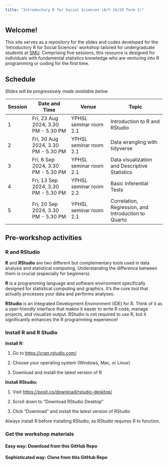 ```yaml
---
title: "Introductory R for Social Sciences (A/Y 24/25 Term 1)"
---
```


## Welcome!

This site serves as a repository for the slides and codes developed for the 'Introductory R for Social Sciences' workshop tailored for undergraduate students at [SMU](https://www.smu.edu.sg/). Comprising five sessions, this resource is designed for individuals with fundamental statistics knowledge who are venturing into R programming or coding for the first time.

## Schedule

*Slides will be progressively made available below.*

```{=html5}
<style type="text/css">
    .table-schedule table {width: 100%;}
    .table-schedule table th:nth-child(1),
    .table-schedule table td:nth-child(1) {width: 10%;}
    .table-schedule table td:nth-child(2) {width: 25%;}
    .table-schedule table td:nth-child(3) {width: 25%;}
    .table-schedule table td:nth-child(4) {width: 40%;}
</style>
```
::: table-schedule
| Session | Date and Time                       | Venue                  | Topic                                               |
|---------|-------------------|-------------------|-------------------------|
| 1       | Fri, 23 Aug 2024, 3.30 PM - 5.30 PM | YPHSL seminar room 2.1 | Introduction to R and RStudio                       |
| 2       | Fri, 30 Aug 2024, 3.30 PM - 5.30 PM | YPHSL seminar room 2.1 | Data wrangling with tidyverse                       |
| 3       | Fri, 6 Sep 2024, 3.30 PM - 5.30 PM  | YPHSL seminar room 2.1 | Data visualization and Descriptive Statistics       |
| 4       | Fri, 13 Sep 2024, 3.30 PM - 5.30 PM | YPHSL seminar room 2.2 | Basic Inferential Tests                             |
| 5       | Fri, 20 Sep 2024, 3.30 PM - 5.30 PM | YPHSL seminar room 2.1 | Correlation, Regression, and Introduction to Quarto |
:::

## Pre-workshop activities

### R and RStudio

**R** and **RStudio** are two different but complementary tools used in data analysis and statistical computing. Understanding the difference between them is crucial (especially for beginners).

**R** is a programming language and software environment specifically designed for statistical computing and graphics. It's the core tool that actually processes your data and performs analyses.

**RStudio** is an Integrated Development Environment (IDE) for R. Think of it as a user-friendly interface that makes it easier to write R code, manage projects, and visualize output. RStudio is not required to use R, but it significantly enhances the R programming experience!

### Install R and R Studio

**Install R:**

1.  Go to <https://cran.rstudio.com/>

2.  Choose your operating system (Windows, Mac, or Linux)

3.  Download and install the latest version of R

**Install RStudio:**

1.  Visit <https://posit.co/download/rstudio-desktop/>

2.  Scroll down to "Download RStudio Desktop"

3.  Click "Download" and install the latest version of RStudio

::: callout-important
Always install R before installing RStudio, as RStudio requires R to function.
:::

### Get the workshop materials

#### Easy way: Download from this GitHub Repo

#### Sophisticated way: Clone from this GitHub Repo
